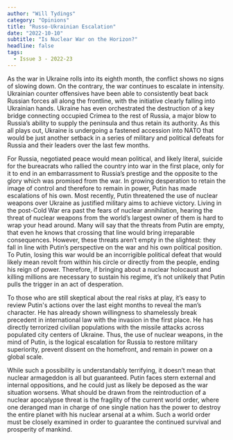 ```yaml
---
author: "Will Tydings"
category: "Opinions"
title: "Russo-Ukrainian Escalation"
date: "2022-10-10"
subtitle: "Is Nuclear War on the Horizon?"
headline: false
tags:
  - Issue 3 - 2022-23
---
```


As the war in Ukraine rolls into its eighth month, the conflict shows no signs of slowing down. On the contrary, the war continues to escalate in intensity. Ukrainian counter offensives have been able to consistently beat back Russian forces all along the frontline, with the initiative clearly falling into Ukrainian hands. Ukraine has even orchestrated the destruction of a key bridge connecting occupied Crimea to the rest of Russia, a major blow to Russia’s ability to supply the peninsula and thus retain its authority. As this all plays out, Ukraine is undergoing a fastened accession into NATO that would be just another setback in a series of military and political defeats for Russia and their leaders over the last few months.

For Russia, negotiated peace would mean political, and likely literal, suicide for the bureacrats who rallied the country into war in the first place, only for it to end in an embarrassment to Russia’s prestige and the opposite to the glory which was promised from the war. In growing desperation to retain the image of control and therefore to remain in power, Putin has made escalations of his own. Most recently, Putin threatened the use of nuclear weapons over Ukraine as justified military aims to achieve victory. Living in the post-Cold War era past the fears of nuclear annihilation, hearing the threat of nuclear weapons from the world’s largest owner of them is hard to wrap your head around. Many will say that the threats from Putin are empty, that even he knows that crossing that line would bring irreparable consequences. However, these threats aren’t empty in the slightest: they fall in line with Putin’s perspective on the war and his own political position. To Putin, losing this war would be an incorrigible political defeat that would likely mean revolt from within his circle or directly from the people, ending his reign of power. Therefore, if bringing about a nuclear holocaust and killing millions are necessary to sustain his regime, it’s not unlikely that Putin pulls the trigger in an act of desperation.

To those who are still skeptical about the real risks at play, it’s easy to review Putin's actions over the last eight months to reveal the man’s character. He has already shown willingness to shamelessly break precedent in international law with the invasion in the first place. He has directly terrorized civilian populations with the missile attacks across populated city centers of Ukraine. Thus, the use of nuclear weapons, in the mind of Putin, is the logical escalation for Russia to restore military superiority, prevent dissent on the homefront, and remain in power on a global scale.

While such a possibility is understandably terrifying, it doesn’t mean that nuclear armageddon is all but guaranteed. Putin faces stern external and internal oppositions, and he could just as likely be deposed as the war situation worsens. What should be drawn from the reintroduction of a nuclear apocalypse threat is the fragility of the current world order, where one deranged man in charge of one single nation has the power to destroy the entire planet with his nuclear arsenal at a whim. Such a world order must be closely examined in order to guarantee the continued survival and prosperity of mankind.
